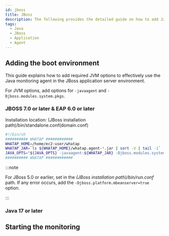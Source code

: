 ```yaml
---
id: jboss
title: JBoss
description: The following provides the detailed guide on how to add Java Virtual Machine (JVM) options to integrate the WhaTap monitoring solution into JBoss applications. Through this document, users can learn step by step how to apply the required JVM settings to monitor the performance and availability of JBoss applications after installing the Java agent. It includes the configuration of essential JVM options during agent installation, optimal configuration for smooth integration with JBoss, and histogram query.
tags:
  - Java
  - JBoss
  - Application
  - Agent
---
```


## Adding the boot environment

This guide explains how to add required JVM options to effectively use the Java monitoring agent in the JBoss application server environment.

For JVM options, add options for `-javaagent` and `-Djboss.modules.system.pkgs`.

### JBOSS 7.0 or later & EAP 6.0 or later

Installation location: (JBoss installation path)/bin/standalone.conf(domain.conf)

```bash title=standalone.sh
#!/bin/sh
########## WHATAP ############
WHATAP_HOME=/home/ec2-user/whatap
WHATAP_JAR=`ls ${WHATAP_HOME}/whatap.agent-*.jar | sort -V | tail -1`
JAVA_OPTS="${JAVA_OPTS} -javaagent:${WHATAP_JAR} -Djboss.modules.system.pkgs=whatap"
########## WHATAP ############
```

:::note

For JBoss 5.0 or earlier, set in the _(JBoss installation path)/bin/run.conf_ path. If any error occurs, add the `-Djboss.platform.mbeanserver=true` option.

:::

### Java 17 or later


<Java17 /> 


<Setheapmemory /> 

## Starting the monitoring


<Startapm /> 
